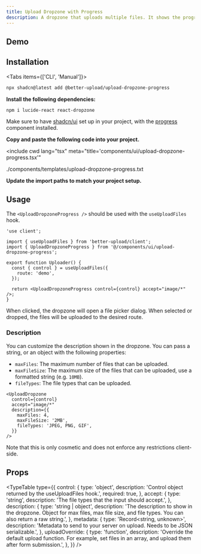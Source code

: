 ```yaml
---
title: Upload Dropzone with Progress
description: A dropzone that uploads multiple files. It shows the progress of each file upload.
---
```



## Demo

<Showcase>
  <UploadDropzoneProgressDemo />
</Showcase>

## Installation

<Tabs items={['CLI', 'Manual']}>

<Tab value="CLI">

```bash
npx shadcn@latest add @better-upload/upload-dropzone-progress
```

</Tab>

<Tab value="Manual">
<Steps>
<Step>

**Install the following dependencies:**

```npm
npm i lucide-react react-dropzone
```

Make sure to have [shadcn/ui](https://ui.shadcn.com/docs/installation) set up in your project, with the [progress](https://ui.shadcn.com/docs/components/progress) component installed.

</Step>

<Step>

**Copy and paste the following code into your project.**

<include
  cwd
  lang="tsx"
  meta="title='components/ui/upload-dropzone-progress.tsx'"
>
  ./components/templates/upload-dropzone-progress.txt
</include>

</Step>

<Step>

**Update the import paths to match your project setup.**

</Step>

</Steps>
</Tab>

</Tabs>

## Usage

The `<UploadDropzoneProgress />` should be used with the `useUploadFiles` hook.

```tsx
'use client';

import { useUploadFiles } from 'better-upload/client';
import { UploadDropzoneProgress } from '@/components/ui/upload-dropzone-progress';

export function Uploader() {
  const { control } = useUploadFiles({
    route: 'demo',
  });

  return <UploadDropzoneProgress control={control} accept="image/*" />;
}
```

When clicked, the dropzone will open a file picker dialog. When selected or dropped, the files will be uploaded to the desired route.

### Description

You can customize the description shown in the dropzone. You can pass a string, or an object with the following properties:

- `maxFiles`: The maximum number of files that can be uploaded.
- `maxFileSize`: The maximum size of the files that can be uploaded, use a formatted string (e.g. `10MB`).
- `fileTypes`: The file types that can be uploaded.

```tsx
<UploadDropzone
  control={control}
  accept="image/*"
  description={{
    maxFiles: 4,
    maxFileSize: '2MB',
    fileTypes: 'JPEG, PNG, GIF',
  }}
/>
```

<Callout>
  Note that this is only cosmetic and does not enforce any restrictions
  client-side.
</Callout>

## Props

<TypeTable
  type={{
    control: {
      type: 'object',
      description: 'Control object returned by the useUploadFiles hook.',
      required: true,
    },
    accept: {
      type: 'string',
      description: 'The file types that the input should accept.',
    },
    description: {
      type: 'string | object',
      description:
        'The description to show in the dropzone. Object for max files, max file size, and file types. You can also return a raw string.',
    },
    metadata: {
      type: 'Record<string, unknown>',
      description:
        'Metadata to send to your server on upload. Needs to be JSON serializable.',
    },
    uploadOverride: {
      type: 'function',
      description:
        'Override the default upload function. For example, set files in an array, and upload them after form submission.',
    },
  }}
/>
